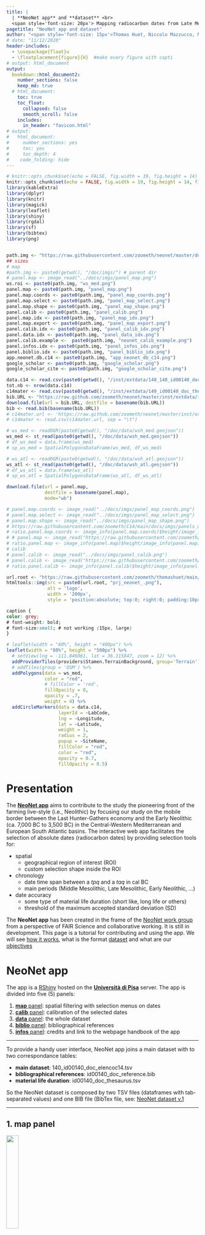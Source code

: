 ```yaml
---
title: | 
  | **NeoNet app** and **dataset** <br>
  <span style='font-size: 20px'> Mapping radiocarbon dates from Late Mesolithic/Early Neolithic transition</style>
pagetitle: "NeoNet app and dataset"
author: "<span style='font-size: 15px'>Thomas Huet, Niccolo Mazzucco, Miriam Cubas, J. Francisco Gibaja, F. Xavier Oms, António Faustino Carvalho, Ana Catarina Basilio and Elías López-Romero</style>"
# date: "11/12/2020"
header-includes:
  - \usepackage{float}u
  - \floatplacement{figure}{H}  #make every figure with capti
# output: html_document
output:
  bookdown::html_document2:
    number_sections: false
    keep_md: true
  # html_document:
    toc: true
    toc_float:
      collapsed: false
      smooth_scroll: false
    includes:
      in_header: "favicon.html" 
# output:
#   html_document: 
#     number_sections: yes
#     toc: yes
#     toc_depth: 4
#    code_folding: hide
---
```


<style>
.html-widget {
margin: auto;
}
</style>

```r
# knitr::opts_chunk$set(echo = FALSE, fig.width = 19, fig.height = 14)
knitr::opts_chunk$set(echo = FALSE, fig.width = 19, fig.height = 14, fig.align = TRUE)
library(kableExtra)
library(dplyr)
library(knitr)
library(magick)
library(leaflet)
library(shiny)
library(rgdal)
library(sf)
library(bibtex)
library(png)


path.img <- "https://raw.githubusercontent.com/zoometh/neonet/master/doc/img/"
## sizes
# map
#path.img <- paste0(getwd(), "/doc/imgs/") # parent dir
# panel.map <- image_read("../docs/imgs/panel_map.png")
ws.roi <- paste0(path.img, "ws_med.png")
panel.map <- paste0(path.img, "panel_map.png")
panel.map.coords <- paste0(path.img, "panel_map_coords.png")
panel.map.select <- paste0(path.img, "panel_map_select.png")
panel.map.shape <- paste0(path.img, "panel_map_shape.png")
panel.calib <- paste0(path.img, "panel_calib.png")
panel.map.idx <- paste0(path.img, "panel_map_idx.png")
panel.map.export <- paste0(path.img, "panel_map_export.png")
panel.calib.idx <- paste0(path.img, "panel_calib_idx.png")
panel.data.idx <- paste0(path.img, "panel_data_idx.png")
panel.calib.example <-  paste0(path.img, "neonet_calib_example.png")
panel.infos.idx <- paste0(path.img, "panel_infos_idx.png")
panel.biblio.idx <- paste0(path.img, "panel_biblio_idx.png")
app.neonet.db.c14 <- paste0(path.img, "app_neonet_db_c14.png")
google_scholar <- paste0(path.img, "google_scholar.png")
google_scholar_cite <- paste0(path.img, "google_scholar_cite.png")

data.c14 <- read.csv(paste0(getwd(), "/inst/extdata/140_140_id00140_doc_elencoc14.tsv"), sep = "\t")
tot.nb <- nrow(data.c14)
c14mater <- read.csv(paste0(getwd(), "/inst/extdata/140_id00140_doc_thesaurus.tsv"), sep = "\t")
bib.URL <- "https://raw.github.com/zoometh/neonet/master/inst/extdata/id00140_doc_reference.bib"
download.file(url = bib.URL, destfile = basename(bib.URL))
bib <- read.bib(basename(bib.URL))
# c14mater.url <- 'https://raw.github.com/zoometh/neonet/master/inst/extdata/140_id00140_doc_thesaurus.tsv'
# c14mater <- read.csv(c14mater.url, sep = "\t")

# ws_med <- readOGR(paste0(getwd(), "/doc/data/wsh_med.geojson"))
ws_med <- st_read(paste0(getwd(), "/doc/data/wsh_med.geojson"))
# df_ws_med = data.frame(ws_med)
# sp_ws_med = SpatialPolygonsDataFrame(ws_med, df_ws_med)

# ws_atl <- readOGR(paste0(getwd(), "/doc/data/wsh_atl.geojson"))
ws_atl <- st_read(paste0(getwd(), "/doc/data/wsh_atl.geojson"))
# df_ws_atl = data.frame(ws_atl)
# sp_ws_atl = SpatialPolygonsDataFrame(ws_atl, df_ws_atl)

download.file(url = panel.map, 
              destfile = basename(panel.map),
              mode="wb")

# panel.map.coords <- image_read("../docs/imgs/panel_map_coords.png")
# panel.map.select <- image_read("../docs/imgs/panel_map_select.png")
# panel.map.shape <- image_read("../docs/imgs/panel_map_shape.png")
# https://raw.githubusercontent.com/zoometh/C14/main/docs/imgs/panels_map.pngCalls: local ... tryCatch -> tryCatchList -> tryCatchOne -> <Anonymous>
# ratio.panel.map.coords <- image_info(panel.map.coords)$height/image_info(panel.map.coords)$width
# # panel.map <- image_read("https://raw.githubusercontent.com/zoometh/C14/main/docs/imgs/panels_map.png")
# ratio.panel.map <- image_info(panel.map)$height/image_info(panel.map)$width
# calib
# panel.calib <- image_read("../docs/imgs/panel_calib.png")
# panel.calib <- image_read("https://raw.githubusercontent.com/zoometh/C14/main/docs/imgs/panels_calib.png")
# ratio.panel.calib <- image_info(panel.calib)$height/image_info(panel.calib)$width
```

```r
url.root <- "https://raw.githubusercontent.com/zoometh/thomashuet/main/img/"
htmltools::img(src = paste0(url.root, "prj_neonet_.png"), 
               alt = 'logo', 
               width = '200px',
               style = 'position:absolute; top:0; right:0; padding:10px;')
```

```css
caption {
color: grey;
# font-weight: bold;
# font-size:small; # not working (15px, large)
}
```


```r
# leaflet(width = "60%", height = "400px") %>%
leaflet(width = "80%", height = "500px") %>%
  # setView(lng = -111.846061, lat = 36.115847, zoom = 12) %>%
  addProviderTiles(providers$Stamen.TerrainBackground, group='Terrain') %>%
  # addTiles(group = 'OSM') %>%
  addPolygons(data = ws_med,
              color = "red",
              # fillColor = 'red',
              fillOpacity = 0,
              opacity = .7,
              weight = 4) %>%
  addCircleMarkers(data = data.c14, 
                   layerId = ~LabCode, 
                   lng = ~Longitude,
                   lat = ~Latitude,
                   weight = 1,
                   radius = 2,
                   popup = ~SiteName,
                   fillColor = "red",
                   color = "red",
                   opacity = 0.7,
                   fillOpacity = 0.5)
```


<!-- The NeoNet app is part of the [Time modeling project](https://github.com/zoometh/C14#time-modeling) -->


# **Presentation**

The [**NeoNet app**](http://shinyserver.cfs.unipi.it:3838/neonet/app/) aims to contribute to the study the pioneering front of the farming live-style (i.e., Neolithic) by focusing our study on the mobile border between the Last Hunter-Gathers economy and the Early Neolithic (ca. 7,000 BC to 3,500 BC) in the Central-Western Mediterranean and European South Atlantic basins. The interactive web app facilitates the selection of absolute dates (radiocarbon dates) by providing selection tools for:

* spatial
  + geographical region of interest (ROI)
  + custom selection shape inside the ROI

* chronology 
  + date time span between a *tpq* and a *taq* in cal BC
  + main periods (Middle Mesolithic, Late Mesolithic, Early Neolithic, ...)

* date accuracy
  + some type of material life duration (short like, long life or others)
  + threshold of the maximum accepted standard deviation (SD)

<!-- and more precisely the Mediterranean watersheds of this area -->

<!-- <p style="text-align: center;"> -->
<!-- ![](`r ws.roi`){width=35%} -->
<!-- </p> -->

The  **NeoNet app** has been created in the frame of the [NeoNet work group](https://redneonet.com) from a perspective of FAIR Science and collaborative working. It is still in development. This page is a tutorial for contributing and using the app. We will see [how it works](#app), what is the format [dataset](#bd) and what are our [objectives](#particip)

# **NeoNet app** {#app}

The app is a [RShiny](https://shiny.rstudio.com/) hosted on the [**Università di Pisa**](http://shinyserver.cfs.unipi.it:3838/neonet/app/) server. The app is divided into five (5) panels:

1. [**map** panel](#panel.map): spatial filtering with selection menus on dates
2. [**calib** panel](#panel.calib): calibration of the selected dates
3. [**data** panel](#panel.data): the whole dataset
4. [**biblio** panel](#panel.biblio): bibliographical references
5. [**infos** panel](#panel.infos): credits and link to the webpage handbook of the app

---

To provide a handy user interface, NeoNet app joins a main dataset with to two correspondance tables:

* **main dataset**: 140_id00140_doc_elencoc14.tsv
* **bibliographical references**: id00140_doc_reference.bib
* **material life duration**: id00140_doc_thesaurus.tsv

So the NeoNet dataset is composed by two TSV files (dataframes with tab-separated values) and one BIB file (BibTex file, see: [NeoNet dataset v.1](http://mappaproject.arch.unipi.it/mod/Documents.php?pk=616d84c2d86967.91877293)

---

## 1. **map** panel {#panel.map}
![](`r panel.map.idx`){width=25%}

The panel **map** is a geographical window provided by the [Leaflet](https://rstudio.github.io/leaflet/) package. This panel is used for selection of radiocarbon dates [by location](#panel.map.select.loc), [by chronology](#panel.map.select.chr), [by quality of dates](#panel.map.select.quali). Once selected, dates can be [calibrated](#panel.map.calib)


```r
# aPNGFile <- "https://raw.githubusercontent.com/klunn91/team-logos/master/MLB/whiteSox.png"
map.group.c14 <- readPNG(basename(panel.map))
# download.file(panel.map,
#               "./data/whiteSox.png", mode="wb")

par(mar = c(0, 0, 0, 0))
lwd <- 5
map.group.c14 <- image_draw(image_read(panel.map))
# xleft, ybottom, xright, ytop (en partant du haut)
# Group button
# rect(90, 90, 200, 130,
rect(49, 112,
     108, 159,
     border = "red", lty = "dashed", lwd = lwd)
# select by shape button
rect(18, 151,
     44, 224,
     border = "black", lty = "dashed", lwd = lwd)
# dynamic periods
rect(17, 400,
     71, 521,
     border = "orange", lty = "dashed", lwd = lwd)
# slider chrono
rect(92, 454,
     462, 513,
     border = "blue", lty = "dashed", lwd = lwd)
# count
rect(400, 780,
     600, 740,
     border = "darkgrey", lty = "dashed", lwd = lwd)
# dynamic table
rect(0, 521,
     894, 733,
     border = "green", lty = "dashed", lwd = lwd)
# SDs
rect(687, 446,
     882, 513,
     border = "purple", lty = "dashed", lwd = lwd)
# basemaps
rect(852, 104,
     890, 143,
     border = "pink", lty = "dashed", lwd = lwd)
# button periods
rect(807, 144,
     881, 314,
     border = "brown", lty = "dashed", lwd = lwd)
invisible(dev.off())
plot(map.group.c14)
```

The current functions are:

* Fig. \@ref(fig:panel-map1), <span style="color:red"><u>red</u></span> box, top-left radio button ***group C14 on map***: allows to cluster dates by spatial proximities ([Marker Clusters](http://rstudio.github.io/leaflet/markers.html)) 

* Fig. \@ref(fig:panel-map1), <span style="color:pink"><u>pink</u></span> box, top-right layer button: allows to change the basemap. By default, the basemap is **OSM**, an [OpenStreetMap general basemap](https://leaflet-extras.github.io/leaflet-providers/preview/#filter=OpenStreetMap.Mapnik), but it can be switch to **Topo**, an [ESRI topographical basemap](https://leaflet-extras.github.io/leaflet-providers/preview/#filter=Esri.WorldImagery)

* Fig. \@ref(fig:panel-map1), <span style="color:green"><u>green</u></span> box, inline text: reactive count of selected dates and sites. The bottom table is a reactive [DT package](https://cran.r-project.org/web/packages/DT/index.html) datatable listing all the dates within the map extent (ROI) and the optional selection menus (tpq/taq, material life duration, maximum SD, periods, selection shapes)

### select by location {#panel.map.select.loc}

By default only the data within the window extent (ROI) will be selected. But selection shapes can be drawn inside this ROI to have a spatial intersection:

Fig. \@ref(fig:panel-map1), <span style="color:black"><u>black</u></span> box, top-left draw toolbar: selection shapes, ***polygons*** and ***rectanges***, can *freeze* the date selection inside a given ROI. They can be removed with the trash button. All the dates inside the ROI and selected with the others filters will be visible on the map, but only those inside the selections shapes will be calibrated  

<center>

![selection inside a shape, here a single polygon. Before shape selection: 190 sites and 895 dates. After shape selection: 13 sites and 68 dates](`r panel.map.shape`){width=700px}

</center>

#### retrieve coordinates from the map {#panel.map.select.loc.get}

As said, the default basemap of the app is OSM. It offers a well documented basemap where archaeological sites are sometimes already located, like the Ligurian site of [Grotta della Pollera](https://www.openstreetmap.org/#map=19/44.20058/8.31466). Clicking on the map show the lat/long coordinates of the current point (under the tpq/tap slider). These coordinates can then be copied and used to modify the NeoNet dataset

<center>

![get coordinates by clicking on the map](`r panel.map.coords`){width=250px}

</center>

### select by chronology {#panel.map.select.chr}

* Fig. \@ref(fig:panel-map1), <span style="color:brown"><u>brown</u></span> box, top-right checkboxes: allow to select dating by periods. The <span style="color:orange"><u>orange</u></span> box, bottom-left legend, is reactive and update depending on selected periods

* Fig. \@ref(fig:panel-map1), <span style="color:blue"><u>blue</u></span> box, bottom-left slider: allows to subset a range of accepted dates between a *tpq* and a *taq* (in cal BC)

### select by dates quality {#panel.map.select.quali}

* Fig. \@ref(fig:panel-map1), <span style="color:purple"><u>purple</u></span> box, bottom-right checkboxes and slider: a group of menus for selection on the material life duration and max accepted SD:
+ relatively to the duration of their material (short to long-life material)
+ below a maximum accepted threshold for the standard deviations (SD) for the dates

### calibrate dates {#panel.map.calib}

The dates displayed in the [table of the **map panel**](#panel.map) will be calibrate when one of them has been clicked.

<center>

![click on a date to calibrate a selected group of dates](`r panel.map.select`){width=250px}

</center>

### export dates {#panel.map.export}

Export selected dates by clicking the download button


<center>

![Export selected date](`r panel.map.export`){width=250px}

</center>

Dates will be exported as a GeoJSON file that can be analysed in a GIS


## 2. **calib** panel {#panel.calib}
![](`r panel.calib.idx`){width=25%}


The panel **calib** is used for analysis. Calibration of selected dates are done on-the-fly with the R package [rcarbon](https://cran.r-project.org/web/packages/rcarbon/index.html). If the dates are numerous (e.g., > 100) **the computing time could take times**, be patient.

<center>

![calibration of selected radiocarbon dates](doc/img/calib_dates.gif)

</center>

This date which have been clicked on the [**map panel**](#panel.map.calib) will be shown **bolded** on the output figure

### C14 group by *filter* {#panel.calib.group}

The **c14 group by** filter (Fig. \@ref(fig:panel-calib), <span style="color:red"><u>red</u></span> box) allows to plot dates and to sum their probability densities depending on different levels of grouping:

* <u>by datation</u> (by **LabCode**). Each radiocarbon date is plot separately (by default)  

* <u>by site and layer</u> (= **SiteName** and **PhaseCode**). Dates from the same site, having the same archaeological unit (layer, structure, etc.), are summed. See the [PhaseCode](#mf.phasecode) field.  

* <u>by site and period</u> (= **SiteName** and **Period**). Dates from the same site, having the same period are summed  

* <u>by period</u> (= **Period**). Dates having the same period are summed  

* <u>all C14</u>. All dates are summed  

```r
# par(mar = c(0, 0, 0, 0)) # not working
calib.group.c14 <- image_draw(image_read(panel.calib))
# # xleft, ybottom, xright, ytop
# Group button
rect(1400, 0, 1500, 70,
     border = "green", lty = "dashed", lwd = 4)
# download
rect(700, 0, 1300, 70,
     border = "red", lty = "dashed", lwd = 4)
# dynamic periods
rect(20, 80, 1400, 700,
     border = "orange", lty = "dashed", lwd = 4)
invisible(dev.off())
plot(calib.group.c14)
```

### plot area *output*

The plot area (Fig. \@ref(fig:panel-calib), <span style="color:orange"><u>orange</u></span> box) shows dynamically the SPD of the cabibrated dates seriated on their weighted means. The top-right  button **Download** (Fig. \@ref(fig:panel-calib), <span style="color:green"><u>green</u></span> box) allows to export the last plot in a PNG image

<p style="text-align: center;">
![](`r panel.calib.example`){width=80%}
</p>

## 3. **data** panel {#panel.data}
![](`r panel.data.idx`){width=25%}

The complete dataset from the GitHub  [140_140_id00140_doc_elencoc14.tsv](https://github.com/zoometh/C14/blob/main/neonet/140_140_id00140_doc_elencoc14.tsv) file (ie, [NeoNet dataset v.1](http://mappaproject.arch.unipi.it/mod/files/140_140_id00140_doc_elencoc14.tsv)). Today, the dataset counts <span style="color: grey;">`r tot.nb`</span> dates:

```r
kable(data.c14[sample(nrow(data.c14), 6), ],"html",row.names = F,
      caption = "Dates sample") %>%
  kable_styling(full_width = FALSE, position = "center", font_size = 11)
```

At first, these data were recorded in an Excel-like spreadsheet in order to facilitate their editing (filter, sorting, filling). As data came from various publications, a homogenization the different values (material, cultures, bibliographical references, etc.) has been done. The dataset **mandatory fields** are:

* [**SiteName**](#mf.sitename): the site name
* [coordinates (**two fields**)](#mf.coords)  
  - **Longitude**: in decimal degrees (ex: `1.0451`)
  - **Latitude**: in decimal degrees (ex: `43.9213`)
* [**Period**](#mf.period): the main chronological period
* [**PhaseCode**](#mf.phasecode): a code for the dated stratigaphical unit and/or structure
* [radiocarbon date (**two fields**)](#mf.date)
  - **C14Age**: uncalibrated date in BP
  - **C14SD**: standard deviation (SD) of the radiocarbon date
* [**LabCode**](#mf.labcode): the unique identifier of the radiocarbon date
* [**Material**](#bd.material): a value from the [**material.life**](#bd.material) spreadsheet 
* [**MaterialSpecies**](#bd.materialspec): a specification of the field **Material**
* **tpq**: *terminus post quem* in calibrated BC
* **taq**: *terminus ante quem* in calibrated BC
* [bibliographical references (**two fields**)](#mf.bib_all)
  - **bib**: the short header
  - **bib_url**: the DOI or the BibTex key

The **recommended** fields are:

* **Culture**: a specification of the field **Period**

#### mandatory fields

Here we explain more precisely some of the mandatory fields

##### **SiteName** {#mf.sitename}

The most accepted version of the site name. For example: `Cova de l'Or` offers a better designation than `L'Or` or `Or`.

##### **Longitude** and **Latitude** {#mf.coords}

In decimal degrees and a minimal precision of four (4) decimal digits (ex: `1.0453, 43.9211`). Since the NeoNet modeling is supra-regional, the app does not need to record dates with high accuracy geographical coordinates. At the minimum, this accuracy can be a location inside the departmental/county boundaries ([how to retrieve better coordinates from the map](#panel.map.select.loc.get))

##### **Period** {#mf.period}

The period abbreviation. The main common periods considered here are: LM (Late Mesolithic), UM (Undefined Mesolithic), LMEN (Late Mesolithic/Early Neolithic), EN (Early Neolithic), MN (Middle Neolithic), LN (Late Neolithic), UN (Undefined Neolithic)

```r
lcul_col <- list(# colors
  EM = "#0000CF", # BLUE
  MM = "#1D1DFF", # 
  LM = "#3737FF", # 
  LMEN = "#6A6AFF", #  
  UM = "#8484FF", #
  EN = "#FF1B1B", # RED
  EMN = "#FF541B", # 
  MN = "#FF8D1B", # 
  LN = "#FFC04D", # 
  UN = "#E7E700" # NEO UNDEF.
) 
df.colors.per <- data.frame(periods = names(lcul_col),
                            names = c("Early Mesolithic", "Middle Mesolithic", "Late Mesolithic", "Late Mesolithic/Early Neolithic", "Undefined Mesolithic", "Early Neolithic", "Early/Middle Neolithic", "Middle Neolithic", "Late Neolithic", "Undefined Neolithic"),
                            colors = as.character(lcul_col))
df.colors.per[, c(1)] <- cell_spec(df.colors.per[, c(1)], bold = TRUE)
df.colors.per[, c(2)] <- cell_spec(df.colors.per[, c(2)], color = df.colors.per$colors)
df.colors.per[, c(3)] <- cell_spec(df.colors.per[, c(3)], color = df.colors.per$colors)
knitr::kable(df.colors.per, format="html", booktabs = T, escape = F) %>%
  kable_styling(full_width = FALSE, position = "center", font_size = 12)
```

By default a different hexadecimal color is attributed to each period

##### **PhaseCode** {#mf.phasecode}

The PhaseCode field provides information about the archaeological context of a given date within a site. In most cases, it corresponds to an archaeological layer or structure. It is useful for [**layer/structure C14 grouping**](#panel.calib.group).

```r
df.samp <- data.c14[sample(nrow(data.c14), 6), ]
kable(df.samp$PhaseCode, "html", col.names = "PhaseCode") %>%
  kable_styling(full_width = FALSE, position = "center", font_size = 12)
```

At the site scale, these field values need to be homogeneized (for example: `C.5` or `layer 5` -> `C5`). The `n/a` value (i.e., not available) is reserved to dates without intra-site contextual information

##### **LabCode** {#mf.labcode}

LabCode (i.e., laboratory code) should be unique. Their conventional syntax is '*AbrevLab*-*number*', respecting the case letters (upper case and lower case). For example:

```r
df.samp <- data.c14[sample(nrow(data.c14), 6), ]
kable(df.samp$LabCode, "html", col.names = "LabCode") %>%
  kable_styling(full_width = FALSE, position = "center", font_size = 12)
```

See also the [list of laboratories](http://radiocarbon.webhost.uits.arizona.edu/node/11). Exceptionally, if a date has no LabCode -- e.g., '`Sep-H3 mix`' from Fontbregoua, 6082 +/- 35 BP -- the convention is to use the PhaseCode (e.g., 'Sep-H3 mix') with an underscore as a prefix (e.g., '`_Sep-H3 mix`') to get an unique key.

##### **C14Age** and **C14SD** {#mf.date}

Conventional radiocarbon uncalibrated date (**C14Age**) and standard deviation error (**C14SD**). These two fields are used to calibrated the radiocarbon dates and calculate the **tpq** (*terminus post quem*) and **taq** (*terminus ante quem*).

```r
df.samp <- data.c14[sample(nrow(data.c14), 6), ]
kable(df.samp[ , c("C14Age", "C14SD")], "html", row.names = FALSE) %>%
  kable_styling(full_width = FALSE, position = "center", font_size = 12)
```

##### **Material** {#bd.material}

Material life duration are read from the GitHub  [140_id00140_doc_thesaurus.tsv](https://github.com/zoometh/neonet/blob/main/inst/extdata/c14_material_life.tsv) file (ie, [NeoNet dataset v.1](http://mappaproject.arch.unipi.it/mod/files/140_id00140_doc_thesaurus.tsv). The two fields show the material type (column 1) and the material life duration (column 2), for example: 

```r
c14mater.samp <- c14mater[sample(nrow(c14mater), 6), ]
kable(c14mater.samp, "html", row.names = FALSE) %>%
  kable_styling(full_width = FALSE, position = "center", font_size = 12)
```

Among these values, the published NeoNet dataset uses uniquely these ones:

```r
in.neonet <- sort(unique(data.c14$Material))
df.samp <- data.c14[sample(nrow(data.c14), 6), ]
kable(in.neonet, "html", row.names = FALSE, col.names = c("Material")) %>%
  kable_styling(full_width = FALSE, position = "center", font_size = 12)
```

The join between the main dataset and the material life thesaurus gives:

```r
neonet.material.life <- subset(c14mater, material.type %in% in.neonet)
kable(neonet.material.life, "html", row.names = FALSE) %>%
  kable_styling(full_width = FALSE, position = "center", font_size = 12)
```


##### **MaterialSpecies** {#bd.materialspec}



##### **bib** and **bib_url** {#mf.bib_all}

Every radiocarbon date should be referenced with *(i)* a short plain text bibliographical reference ([**bib**](#mf.bib) field) and *(ii)* a DOI or, when missing, a BibTex key ([**bib_url**](#mf.bib_url) field). We favor the earliest mention of the radiocarbon date.

###### **bib** {#mf.bib}

The plain text that will be plot for each radiocarbon date under the bibliographical reference section. Basically the name of the author(s) and the publication year, for example `Guilaine et al. 1993`, `Binder 2018` or `Manen et Sabatier 2013`. The values of this field can be the same for two different publications (e.g. `Delibrias et al. 1982` refers to two different publications the same year) 

###### **bib_url** {#mf.bib_url}

Either a DOI or a unique BibTeX key. We favor the DOI as a unique bibliographical reference. The values of this field should be unique for a single publication (e.g. the BibTeX keys `Delibrias82` and `Delibrias82a`). For example: 

```r
df.samp <- data.c14[sample(nrow(data.c14), 6), ]
kable(df.samp[ , c("bib", "bib_url")], "html", row.names = FALSE) %>%
  kable_styling(full_width = FALSE, position = "center", font_size = 12)
```

* the DOI exists:
Add the complete DOI to the field: `https://10.1016/j.jaa.2016.01.007`

* the DOI doesn't exists:
The complete bibliographical reference has to be included into the BIB document (eg., [id00140_doc_reference.bib](https://github.com/zoometh/neonet/blob/main/inst/extdata/id00140_doc_reference.bib)). In the BIB file, the bibliographical reference keyis the name of the first author and the two last digits of the year (eg., `Guilaine93`):

```
@book{Guilaine93,
  title={Dourgne: derniers chasseurs-collecteurs et premiers {\'e}leveurs de la Haute-Vall{\'e}e de l'Aude},
  author={Guilaine, Jean and Barbaza, Michel},
  year={1993},
  publisher={Centre d'anthropologie des soci{\'e}t{\'e}s rurales; Arch{\'e}ologie en Terre d'Aude}
}
```

The same key of this reference is added to the **bib_url** field. For example, the key value **Guilaine93** to map the main dataset to the BIB file.

```r
df.bib <- data.frame(bib = c("Guilaine et al. 1993", "..."),
                     bib_url = c("<b>Guilaine93</b>", "..."),
                     stringsAsFactors = F)
kable(df.bib,"html",escape = F) %>%
  kable_styling(full_width = FALSE, position = "center", font_size = 14)
```

## 4. **biblio** panel {#panel.biblio}
![](`r panel.biblio.idx`){width=25%}

Bibliographical references are recorded in [id00140_doc_reference.bib](https://github.com/zoometh/neonet/blob/main/inst/extdata/id00140_doc_reference.bib) file. If only exist a BibTeX key, and no DOI, this file results of the join between the *bib_url* field of the C14 spreadsheet and the BIB file.

```
@Article{Binder18,
  title = {Modelling the earliest north-western dispersal of Mediterranean Impressed Wares: new dates and Bayesian chronological model},
  author = {Didier Binder and Philippe Lanos and Lucia Angeli and Louise Gomart and Jean Guilaine and Claire Manen and Roberto Maggi and Italo M Muntoni and Chiara Panelli and Giovanna Radi and others},
  journal = {Documenta praehistorica},
  volume = {44},
  pages = {54-77},
  year = {2018},
  publisher = {University of Ljubljana Department of Archaeology},
}

@InProceedings{Briois09,
  title = {L'abri de Buholoup: de l'{\'E}pipal{\'e}olithique au N{\'e}olithique ancien dans le piedmont central des Pyr{\'e}n{\'e}es},
  author = {François Briois and Jean Vaquer},
  booktitle = {De M{\'e}diterran{\'e}e et d'ailleurs...: m{\'e}langes offerts {\`a} Jean Guilaine},
  pages = {141-150},
  year = {2009},
}
```

In the app, this BibTex file is rendered in HTML with an APA citation format (field `long.ref`) with the [read.bib()](https://www.rdocumentation.org/packages/bibtex/versions/0.4.2.3/topics/read.bib) and the [markdown()](https://shiny.rstudio.com/reference/shiny/1.6.0/markdown.html) functions (among others).

## 5. **infos** panel {#panel.infos}
![](`r panel.infos.idx`){width=25%}

Infos & credits

# **Adding** and **verifying** data

## Adding data

Follow the above recommendations

## Verifying data

NeoNet brings together many of the dates already published. The most frequent work is to check the quality and standardise the archaeological information. Here is a workflow that can save you time:

* retrieve the archaeological information of a given date

- type the LabCode number of a date in Google Scholar, ex: `"OxA-14449"` (with the quotes)

<center> ![](`r google_scholar`){width=75%} </center>

* retrieve the bibtex or DOI of the date publication (cf. [bib](#mf.bib_url))

- click on `Cite` (red square) and then on `BibTeX` (green square) buttons

<center> ![](`r google_scholar_cite`){width=75%} </center>

Then you can copy the bib reference as plain text and paste it in a file (any notepad, Word, Excel, etc.)

```
@article{moore2007project,
  title={Project “Early farming in Dalmatia”: Danilo Bitinj 2004-2005 (Preliminary results)},
  author={Moore, Andrew and Men{\dj}u{\v{s}}i{\'c}, Marko and Smith, Jennifer and Podrug, Emil},
  journal={Vjesnik arheolo{\v{s}}kog muzeja u Zagrebu},
  volume={40},
  number={1},
  pages={15--24},
  year={2007},
  publisher={Arheolo{\v{s}}ki muzej u Zagrebu}
}
```


# **Developments**

The NeoNet dataset will be extended to the European South Atlantic river basin (ie. Portugal, western Spain, and southwest France)

```r
# leaflet(width = "60%", height = "400px") %>%
leaflet(width = "80%", height = "500px") %>%
  # setView(lng = -111.846061, lat = 36.115847, zoom = 12) %>%
  addProviderTiles(providers$Stamen.TerrainBackground, group='Terrain') %>%
  # addTiles(group = 'OSM') %>%
  addPolygons(data = ws_med,
              color = "red",
              # fillColor = 'red',
              fillOpacity = 0,
              opacity = .7,
              weight = 4) %>%
  addPolygons(data = ws_atl,
              color = "blue",
              # fillColor = 'red',
              fillOpacity = 0,
              opacity = .7,
              weight = 2) %>%
  addCircleMarkers(data = data.c14, 
                   layerId = ~LabCode, 
                   lng = ~Longitude,
                   lat = ~Latitude,
                   weight = 1,
                   radius = 3,
                   popup = ~SiteName,
                   fillColor = "red",
                   color = "red",
                   opacity = 0.7,
                   fillOpacity = 0.5)
```


## Milestones {#particip}

NeoNet workgroup, and NeoNet app, aim to facilitate contributions in a perspective of  [FAIR](https://www.go-fair.org/fair-principles/) Science. In practical terms, we have planned to:

- <input type="checkbox" checked> host the **app** and **dataset** on an institutional web server </input>
- <input type="checkbox" checked> publish the **dataset** in an Open Data repository to get a DOI </input>
- <input type="checkbox" checked> submit the **dataset** in a data paper ([JOAD](https://openarchaeologydata.metajnl.com/)) </input>
- <input type="checkbox" checked> open the **app** to new contributions </input>
- <input type="checkbox" checked> create a `get_neonet()` connector to the **dataset** with the [c14bazAAR getter function](https://github.com/ropensci/c14bazAAR) </input>
- <input type="checkbox" unchecked> publish the **app** source code in an Open digital humanities paper (ex: [JOSS](https://joss.theoj.org/)) </input>

#  **Credits**

Currently, the NeoNet database and app received the contributions of the [NeoNet workgroup collaborators](https://redneonet.com/colaboradores/):

+ [Thomas Huet](mailto:thomas.huet@arch.ox.ac.uk)
+ [Niccolò Mazzucco](mailto:niccolo.mazzucco@unipi.it)
+ [Miriam Cubas Morera](mailto:mcubas.morera@gmail.com)
+ [Juan Gibaja](mailto:jfgibaja@gmail.com)
+ [F. Xavier Oms](mailto:oms@ub.edu)
+ [António Faustino Carvalho](mailto:a.faustino.carvalho@gmail.com)
+ [Ana Catarina Basilio](mailto:catarinasbasilio@gmail.com)
+ [Elías López-Romero González de la Aleja](elias.lopez-romero@iam.csic.es)

The NeoNet Mediteranean dataset has been published in the [Journal of Open Archaeology Data](https://openarchaeologydata.metajnl.com/) under this BibTex reference:

```
@article{Huet22,
author = {Huet, Thomas and Cubas, Miriam and Gibaja, Juan .F. and Oms, F. Xavier and Mazzucco, Niccolo},
title = {NeoNet Dataset. Radiocarbon Dates for the Late Mesolithic/Early Neolithic Transition in the North Central-Western Mediterranean Basin},
journal = {Journal of Open Archaeology Data},
year = {2022},
volume = {10},
number = {3},
pages = {1-8},
doi={10.5334/joad.87},
}
```

The development version of the app is on GitHub: [zoometh/neonet](https://github.com/zoometh/neonet) where you can check the [contribution rules](https://github.com/zoometh/neonet/blob/master/github/CONTRIBUTING.md) and the [relevant license](https://github.com/zoometh/neonet/blob/master/LICENSE). 

# **Acknowledgement**

We are especially thankful to Federico Bianchi of the University of Pisa for the technical support
